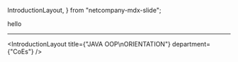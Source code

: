   IntroductionLayout,
} from "netcompany-mdx-slide";

<Head>
  <title>JAVA OOP ORIENTATION</title>
  <link rel="preconnect" href="https://fonts.googleapis.com" />
  <link rel="preconnect" href="https://fonts.gstatic.com" crossorigin />
  <link
    href="https://fonts.googleapis.com/css2?family=M+PLUS+Rounded+1c:wght@800;900&family=Nunito&family=Varela+Round&display=swap"
    rel="stylesheet"
  />
</Head>

hello

---

<IntroductionLayout title={"JAVA OOP\nORIENTATION"} department={"CoEs"} />
